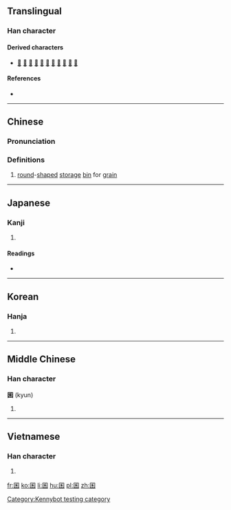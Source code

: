 ==Translingual==

===Han character===
{{Han char|rn=31|rad=囗|as=05|sn=8|four=60904|canj=WHD|ids=⿴囗禾}}

====Derived characters====
* [[𢛕]] [[棞]] [[碅]] [[稛]] [[蜠]] [[䠅]] [[菌]] [[箘]] [[𧼐]] [[麕]] [[𩓽]]

====References====
* {{Han ref|kx=0217.320|dkj=04742|dj=0445.200|hdz=10717.090|uh=56F7|ud=22263|bh=CBF0|bd=52208}}

----

==Chinese==
{{zh-forms}}

===Pronunciation===
{{zh-pron
|m=qūn
|c=kwan1
|mc=y
|oc=y
|ma=
|cat=n
}}

===Definitions===
# [[round]]-[[shape]]d [[storage]] [[bin]] for [[grain]]

----

==Japanese==

===Kanji===
{{ja-kanji|grade=|rs=囗05}}

# {{defn|lang=ja|sort=囗05}}

====Readings====
* {{ja-readings|on=[[きん]] (kin), [[こん]] (kon), [[ごん]] (gon)|kun=[[くら]] (kura)}}

----

==Korean==

===Hanja===
{{ko-hanja|hangeul=균|rv=gyun|mr=kyun}}

# {{defn|lang=ko|sort=囗05}}

----

==Middle Chinese==

===Han character===
'''囷''' (kyun)

# {{defn|lang=ltc|sort=囗05}}

----

==Vietnamese==

===Han character===
{{vi-hantu|khuân|rs=囗05}}

# {{defn|lang=vi|sort=囗05}}

[[Category:Kennybot testing category]]

[[fr:囷]]
[[ko:囷]]
[[li:囷]]
[[hu:囷]]
[[pl:囷]]
[[zh:囷]]